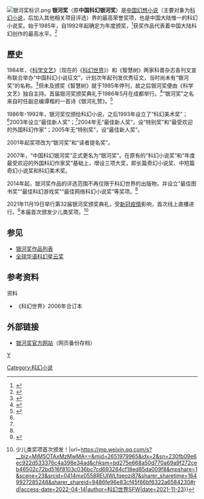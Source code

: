 {{Otheruses|subject=[[中國|中國]]的[[科幻小說|科幻小說]]獎項|other=[[日本|日本]]的放送獎項|銀河賞}}
[[File:银河奖标识.png|thumb]]
'''银河奖'''（原'''中国科幻银河奖'''）是[[中国|中国]][[幻想小说|幻想小说]]（主要对象为[[科幻小说|科幻小说]]，后加入其他相关项目评选）界的最高荣誉奖项，也是中国大陆惟一的科幻小说奖。始于1985年，自1992年起确定为年度颁奖，<ref name=":0">{{Cite web|title=从叶永烈到刘慈欣：中国科幻的破茧之路|url=https://baijiahao.baidu.com/s?id=1669097675957332561|access-date=2022-04-14|date=2020-06-10|publisher=北京日报}}</ref>获奖作品代表着中国大陆科幻创作的最高水平。<ref>{{Cite web|title=中国科幻银河奖揭晓，《我们生活在南京》获最佳网络科幻|url=https://www.sohu.com/a/502233174_260616|access-date=2022-04-14|date=2021-11-19|publisher=澎湃新闻}}</ref>

==歷史==
1984年，《[[科学文艺|科学文艺]]》（现在的《[[科幻世界|科幻世界]]》）和《智慧树》两家科普杂志各刊文宣布联合举办“中国科幻小说征文”，计划次年起刊发优秀征文，当时尚未有“银河奖”的名称。<ref>{{Cite journal|title=中国科学幻想小说有奖征文|author=《智慧树》编辑部, 《科学文艺》编辑部|journal=科学文艺|issue=第六期[11月15日出版]|year=1984|page=46}}</ref>但未及颁奖《智慧树》就于1985年停刊，故之后银河奖便由《科学文艺》独自主持。首届银河奖颁奖典礼于1986年5月在成都举行。<ref name=":1">{{Cite web|title=银河的回声：科幻世界银河奖回顾|url=http://online.sfw-cd.com/yhj/001.htm|publisher=科幻世界|archive-url=https://web.archive.org/web/20070211002126/http://online.sfw-cd.com/yhj/001.htm|archive-date=2007-02-11|dead-url=yes}}</ref>“银河奖”之名来自时任副总编谭楷的一首诗《银河礼赞》。<ref name=":2">{{Cite web|title=您好，这有一份银河奖记忆请查收。|url=https://mp.weixin.qq.com/s?__biz=MjM5OTAxMzMwMA==&mid=2651979282&idx=1&sn=01bda0613bee2257b30e838f2ae413ad&chksm=bd24a0c98a5329df09e2886b7a44a366061dd339b407a205a0ac7ab0aad6ea7096a3c65f5507&mpshare=1&scene=23&srcid=0414yjHV7a1TY8qUFVwC2FlN&sharer_sharetime=1649927238685&sharer_shareid=9486fe96e83cf45f66bf6322a6584230#rd|access-date=2022-04-14|author=科幻世界SFW|date=2021-11-12}}</ref>

1986年-1992年，银河奖仅颁给科幻小说，之后1993年设立了“科幻美术奖”；<ref name=":2" />2003年设立“最佳新人奖”；<ref name=":2" />2004年无“最佳新人奖”，设“特别奖”和“最受欢迎的外国科幻作家”；2005年无“特别奖”，设“最佳新人奖”。

2001年起奖项改为“银河奖”和“读者提名奖”。

2007年，“中国科幻银河奖”正式更名为“银河奖”。在原有的“科幻小说奖”和“年度最受欢迎的外国科幻作家奖”基础上，增设三项大奖，即长篇奇幻小说奖、中短篇奇幻小说奖和科幻美术奖。

2014年起，银河奖作品的评选范围不再仅限于科幻世界的出版物，并设立“最佳图书奖”“最佳科幻游戏奖”“最佳网络科幻小说奖”等奖项。<ref name=":2" />

2021年11月19日举行第32届银河奖颁奖典礼，受[[2019冠状病毒病疫情|新冠疫情]]影响，首次线上直播进行。<ref>{{Cite news|url=http://news.sciencenet.cn/htmlnews/2021/11/469373.shtm|title=第32届中国科幻银河奖线上颁发 多维共振助推科幻产业新发展|author=起钰婷|work=科学网|date=2021-11-20|accessdate=2021-11-21|archive-date=2021-11-21|archive-url=https://web.archive.org/web/20211121043125/http://news.sciencenet.cn/htmlnews/2021/11/469373.shtm|dead-url=no}}</ref>本届首次颁发少儿类奖项。<ref>{{Cite web|title=银河奖专题 {{!}} 少儿类奖项首次颁发！|url=https://mp.weixin.qq.com/s?__biz=MjM5OTAxMzMwMA==&mid=2651979965&idx=2&sn=230fb09e6ec922d533376c4a398e34ad&chksm=bd275e668a50d770a69a9f272ceb46502c72bd516f8103c036bc7cd693264cf18ed85da009f8&mpshare=1&scene=23&srcid=0414mx0558REUIWLfqeozi87&sharer_sharetime=1649927285248&sharer_shareid=9486fe96e83cf45f66bf6322a6584230#rd|access-date=2022-04-14|author=科幻世界SFW|date=2021-11-23}}</ref>

==参见==
* [[银河奖作品列表|银河奖作品列表]]
* [[全球华语科幻星云奖|全球华语科幻星云奖]]

== 参考资料 ==
{{Reflist}}
;资料
* 《科幻世界》2006年合订本

==外部链接==
* [https://web.archive.org/web/20070402060314/http://online.sfw-cd.com/yhj/index.htm 银河奖官方网站]（网页备份存档）

[[category:中华人民共和国文学奖|Y]]
[[Category:科幻小说|Category:科幻小说]]